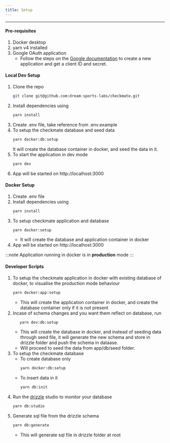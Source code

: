 ```yaml
---
title: Setup
---
```



---

#### Pre-requisites

1. Docker desktop
2. yarn v4 installed
3. Google OAuth application
   - Follow the steps on the [Google documentation](https://developers.google.com/identity/protocols/oauth2/web-server#creatingcred) to create a new application and get a client ID and secret.

#### Local Dev Setup

<Steps>

1. Clone the repo
   ```sh frame="none"
   git clone git@github.com:dream-sports-labs/checkmate.git
   ```
2. Install dependencies using
   ```sh frame="none"
   yarn install
   ```
3. Create .env file, take reference from .env.example
4. To setup the checkmate database and seed data
   ```sh frame="none"
   yarn docker:db:setup
   ```
   It will create the database container in docker, and seed the data in it.
5. To start the application in dev mode
   ```sh frame="none"
   yarn dev
   ```
6. App will be started on http://localhost:3000

</Steps>

#### Docker Setup

<Steps>

1. Create .env file
2. Install dependencies using
   ```sh frame="none"
   yarn install
   ```
3. To setup checkmate application and database
   ```sh frame="none"
   yarn docker:setup
   ```
   - It will create the database and application container in docker
4. App will be started on http://localhost:3000

</Steps>

:::note
Application running in docker is in **production** mode
:::

#### Developer Scripts

1. To setup the checkmate application in docker with existing database of docker, to visualise the production mode behaviour
   ```sh frame="none"
   yarn docker:app:setup
   ```
   - This will create the application container in docker, and create the database container only if it is not present
2. Incase of schema changes and you want them reflect on database, run
   ```sh frame="none"
      yarn dev:db:setup
   ```
   - This will create the database in docker, and instead of seeding data through seed file, it will generate the new schema and store in drizzle folder and push the schema in dataase.
   - Will proceed to seed the data from app/db/seed folder.
3. To setup the checkmate database
   - To create database only
     ```sh frame="none"
     yarn docker:db:setup
     ```
   - To insert data in it
     ```sh frame="none"
     yarn db:init
     ```
4. Run the [drizzle](https://orm.drizzle.team/docs/overview) studio to monitor your database
   ```sh frame="none"
   yarn db:studio
   ```
5. Generate sql file from the drizzle schema
   ```sh frame="none"
   yarn db:generate
   ```
   - This will generate sql file in drizzle folder at root
